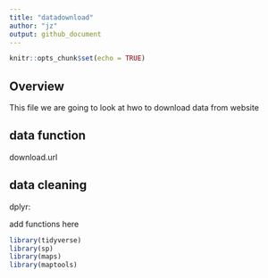 ```yaml
---
title: "datadownload"
author: "jz"
output: github_document
---
```


```r
knitr::opts_chunk$set(echo = TRUE)
```

## Overview

This file we are going to look at hwo to download data from website

## data function

download.url

## data cleaning
dplyr:

add functions here

```r
library(tidyverse)
library(sp)
library(maps)
library(maptools)
```

